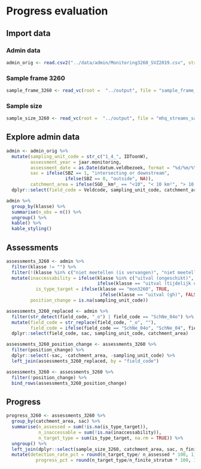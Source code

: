 # Progress evaluation

## Import data

### Admin data

```r
admin_orig <- read.csv2("../data/admin/Monitoring3260_SVZ2019.csv", stringsAsFactors = FALSE)
```

### Sample frame 3260

```r
sample_frame_3260 <- read_vc(root =  "../output", file = "sample_frame_3260_v18")
```

### Sample size

```r
sample_size_3260 <- read_vc(root =  "../output", file = "mhq_streams_sample_size")
```


## Explore admin data

```r
admin <- admin_orig %>%
  mutate(sampling_unit_code = str_c("1_4_", IDToonW),
         assessment_year = jaar.monitoring,
         assessment_date = as.Date(datum.veldbezoek, format = "%d/%m/%Y"),
         sac = ifelse(SBZ == 1, "intersecting or downstream",
                      ifelse(SBZ == 0, "outside", NA)),
         catchment_area = ifelse(SGO__km²_ == "<10", "< 10 km²", "> 10 km²")) %>%
  dplyr::select(field_code = Veldcode, sampling_unit_code, catchment_area, sac,  assessment_year, assessment_date, klasse, reason_no_assessment = reden.geen.bemonstering, x_assessment = x, y_assessment = y)
```

```r
admin %>%
  group_by(klasse) %>%
  summarise(n_obs = n()) %>%
  ungroup() %>%
  kable() %>%
  kable_styling()
```

## Assessments

```r
assessments_3260 <- admin %>%
  filter(klasse != "") %>%
  filter(!(klasse %in% c("niet meetellen (is vervangen)", "niet meetellen (2x bezocht)"))) %>%
  mutate(inaccessability = ifelse(klasse %in% c("uitval (ongeschikt)", "uitval (ontoegankelijk)"), "long term",
                                  ifelse(klasse == "uitval (tijdelijk ongeschikt)", "short term", NA)),
           is_type_target = ifelse(klasse == "mon3260", TRUE,
                                   ifelse(klasse == "uitval (gh)", FALSE, NA)),
         position_change = is.na(sampling_unit_code))

assessments_3260_replaced <- admin %>%
  filter(str_detect(field_code, "_o") | field_code == "SchNe_04o") %>%
  mutate(field_code = str_replace(field_code, "_o", ""),
         field_code = ifelse(field_code == "SchNe_04o", "SchNe_04", field_code)) %>%
  dplyr::select(field_code, sac, sampling_unit_code, catchment_area)

assessments_3260_position_change <- assessments_3260 %>%
  filter(position_change) %>%
  dplyr::select(-sac, -catchment_area, -sampling_unit_code) %>%
  left_join(assessments_3260_replaced, by = "field_code")

assessments_3260 <- assessments_3260 %>%
  filter(!position_change) %>%
  bind_rows(assessments_3260_position_change)
```

## Progress

```r
progress_3260 <- assessments_3260 %>%
  group_by(catchment_area, sac) %>%
  summarise(n_assessed = sum(!is.na(is_type_target)),
            n_inaccessable = sum(!is.na(inaccessability)),
            n_target_type = sum(is_type_target, na.rm = TRUE)) %>%
  ungroup() %>%
  left_join(dplyr::select(sample_size_3260, catchment_area, sac, n_finite_stratum), by =c("catchment_area", "sac")) %>%
  mutate(detection_rate_pct = round(n_target_type/ n_assessed * 100, 1),
           progress_pct = round(n_target_type/n_finite_stratum * 100, 1))
              
              
```



